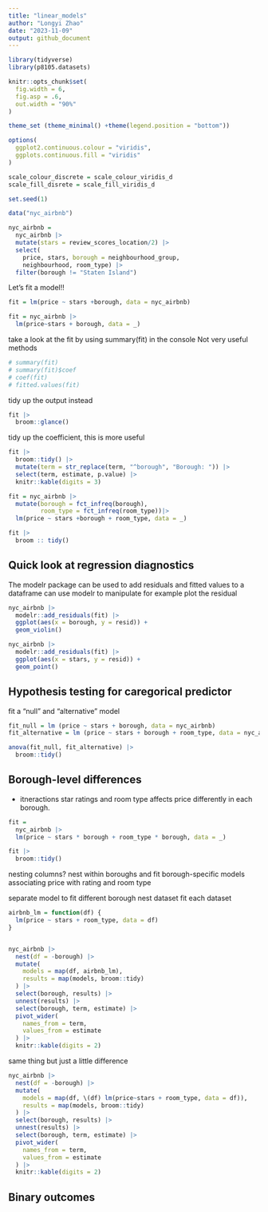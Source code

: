 ```yaml
---
title: "linear_models"
author: "Longyi Zhao"
date: "2023-11-09"
output: github_document
---
```

```r
library(tidyverse)
library(p8105.datasets)

knitr::opts_chunk$set(
  fig.width = 6,
  fig.asp = .6, 
  out.width = "90%"
)

theme_set (theme_minimal() +theme(legend.position = "bottom"))

options(
  ggplot2.continuous.colour = "viridis", 
  ggplots.continuous.fill = "viridis"
)

scale_colour_discrete = scale_colour_viridis_d
scale_fill_disrete = scale_fill_viridis_d

set.seed(1)
```

```r
data("nyc_airbnb")

nyc_airbnb = 
  nyc_airbnb |>
  mutate(stars = review_scores_location/2) |>
  select(
    price, stars, borough = neighbourhood_group, 
    neighbourhood, room_type) |>
  filter(borough != "Staten Island")
```

Let's fit a model!!
```r
fit = lm(price ~ stars +borough, data = nyc_airbnb)
```

```r
fit = nyc_airbnb |>
  lm(price~stars + borough, data = _)
```

take a look at the fit by using summary(fit) in the console
Not very useful methods
```r
# summary(fit)
# summary(fit)$coef
# coef(fit)
# fitted.values(fit)
```

tidy up the output instead
```r
fit |>
  broom::glance()
```

tidy up the coefficient, this is more useful 
```r
fit |>
  broom::tidy() |>
  mutate(term = str_replace(term, "^borough", "Borough: ")) |>
  select(term, estimate, p.value) |>
  knitr::kable(digits = 3)
```

```r
fit = nyc_airbnb |>
  mutate(borough = fct_infreq(borough), 
         room_type = fct_infreq(room_type))|>
  lm(price ~ stars +borough + room_type, data = _) 

fit |>
  broom :: tidy()
```

## Quick look at regression diagnostics

The modelr package can be used to add residuals and fitted values to a dataframe
can use modelr to manipulate 
for example plot the residual 
```r
nyc_airbnb |>
  modelr::add_residuals(fit) |>
  ggplot(aes(x = borough, y = resid)) +
  geom_violin() 

nyc_airbnb |>
  modelr::add_residuals(fit) |>
  ggplot(aes(x = stars, y = resid)) +
  geom_point() 

```

## Hypothesis testing for caregorical predictor

fit a "null" and "alternative" model 

```r
fit_null = lm (price ~ stars + borough, data = nyc_airbnb)
fit_alternative = lm (price ~ stars + borough + room_type, data = nyc_airbnb)

anova(fit_null, fit_alternative) |>
  broom::tidy()
```

## Borough-level differences
* itneractions
star ratings and room type affects price differently in each borough. 
```r
fit = 
  nyc_airbnb |>
  lm(price ~ stars * borough + room_type * borough, data = _)

fit |>
  broom::tidy()
```

nesting columns? 
nest within boroughs and fit borough-specific models associating price with rating and room type

separate model to fit different borough
nest dataset
fit each dataset
```r
airbnb_lm = function(df) {
  lm(price ~ stars + room_type, data = df)
}


nyc_airbnb |>
  nest(df = -borough) |>
  mutate(
    models = map(df, airbnb_lm), 
    results = map(models, broom::tidy)
  ) |>
  select(borough, results) |>
  unnest(results) |>
  select(borough, term, estimate) |>
  pivot_wider(
    names_from = term, 
    values_from = estimate
  ) |>
  knitr::kable(digits = 2)
```

same thing but just a little difference

```r
nyc_airbnb |>
  nest(df = -borough) |>
  mutate(
    models = map(df, \(df) lm(price~stars + room_type, data = df)), 
    results = map(models, broom::tidy)
  ) |>
  select(borough, results) |>
  unnest(results) |>
  select(borough, term, estimate) |>
  pivot_wider(
    names_from = term, 
    values_from = estimate
  ) |>
  knitr::kable(digits = 2)
```

## Binary outcomes





















